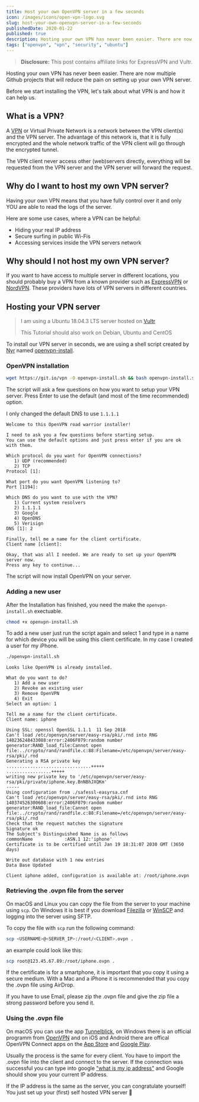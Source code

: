 ```yaml
---
title: Host your own OpenVPN server in a few seconds
icon: /images/icons/open-vpn-logo.svg
slug: host-your-own-openvpn-server-in-a-few-seconds
publishedDate: 2020-01-22
published: true
description: Hosting your own VPN has never been easier. There are now multiple Github projects that will reduce the pain on setting up your own VPN server.
tags: ["openvpn", "vpn", "security", "ubuntu"]
---
```


> **Disclosure:** This post contains affiliate links for ExpressVPN and Vultr.

Hosting your own VPN has never been easier. There are now multiple Github projects that will reduce the pain on setting up your own VPN server.

Before we start installing the VPN, let's talk about what VPN is and how it can help us.

## What is a VPN?

A [VPN](https://en.wikipedia.org/wiki/Virtual_private_network) or Virtual Private Network is a network between the VPN client(s) and the VPN server. The advantage
of this network is, that it is fully encrypted and the whole network traffic of the VPN client will go through the encrypted tunnel.

The VPN client never access other (web)servers directly, everything will be requested from the VPN server and the VPN server will
forward the request.

## Why do I want to host my own VPN server?

Having your own VPN means that you have fully control over it and only YOU are able to
read the logs of the server.

Here are some use cases, where a VPN can be helpful:

- Hiding your real IP address
- Secure surfing in public Wi-Fis
- Accessing services inside the VPN servers network

## Why should I not host my own VPN server?

If you want to have access to multiple server in different locations, you should probably buy a VPN
from a known provider such as [ExpressVPN](https://s.phiilu.com/expressvpn) or [NordVPN](https://nordvpn.com/). These providers have lots of VPN servers
in different countries.

## Hosting your VPN server

> I am using a Ubuntu 18.04.3 LTS server hosted on [Vultr](https://www.vultr.com/?ref=8372363-6G)
>
> This Tutorial should also work on Debian, Ubuntu and CentOS

To install our VPN server in seconds, we are using a shell script created by [Nyr](https://github.com/Nyr) named [openvpn-install](https://github.com/Nyr/openvpn-install).

### OpenVPN installation

```bash
wget https://git.io/vpn -O openvpn-install.sh && bash openvpn-install.sh
```

The script will ask a few questions on how you want to setup your VPN server.
Press Enter to use the default (and most of the time recommended) option.

I only changed the default DNS to use `1.1.1.1`

```
Welcome to this OpenVPN road warrior installer!

I need to ask you a few questions before starting setup.
You can use the default options and just press enter if you are ok with them.

Which protocol do you want for OpenVPN connections?
   1) UDP (recommended)
   2) TCP
Protocol [1]:

What port do you want OpenVPN listening to?
Port [1194]:

Which DNS do you want to use with the VPN?
   1) Current system resolvers
   2) 1.1.1.1
   3) Google
   4) OpenDNS
   5) Verisign
DNS [1]: 2

Finally, tell me a name for the client certificate.
Client name [client]:

Okay, that was all I needed. We are ready to set up your OpenVPN server now.
Press any key to continue...
```

The script will now install OpenVPN on your server.

### Adding a new user

After the Installation has finished, you need the make the `openvpn-install.sh` exectuable.

```bash
chmod +x openvpn-install.sh
```

To add a new user just run the script again and select 1 and type in a name for which device you will be using this client certificate.
In my case I created a user for my iPhone.

```bash
./openvpn-install.sh
```

```
Looks like OpenVPN is already installed.

What do you want to do?
   1) Add a new user
   2) Revoke an existing user
   3) Remove OpenVPN
   4) Exit
Select an option: 1

Tell me a name for the client certificate.
Client name: iphone

Using SSL: openssl OpenSSL 1.1.1  11 Sep 2018
Can't load /etc/openvpn/server/easy-rsa/pki/.rnd into RNG
140236248433088:error:2406F079:random number generator:RAND_load_file:Cannot open file:../crypto/rand/randfile.c:88:Filename=/etc/openvpn/server/easy-rsa/pki/.rnd
Generating a RSA private key
................................+++++
.................+++++
writing new private key to '/etc/openvpn/server/easy-rsa/pki/private/iphone.key.BnNBhJXQKm'
-----
Using configuration from ./safessl-easyrsa.cnf
Can't load /etc/openvpn/server/easy-rsa/pki/.rnd into RNG
140374526300608:error:2406F079:random number generator:RAND_load_file:Cannot open file:../crypto/rand/randfile.c:88:Filename=/etc/openvpn/server/easy-rsa/pki/.rnd
Check that the request matches the signature
Signature ok
The Subject's Distinguished Name is as follows
commonName            :ASN.1 12:'iphone'
Certificate is to be certified until Jan 19 18:31:07 2030 GMT (3650 days)

Write out database with 1 new entries
Data Base Updated

Client iphone added, configuration is available at: /root/iphone.ovpn
```

### Retrieving the .ovpn file from the server

On macOS and Linux you can copy the file from the server to your machine using `scp`. On Windows it is best if you download [Filezilla](https://filezilla-project.org/) or
[WinSCP](https://winscp.net/eng/download.php) and logging into the server using SFTP.

To copy the file with `scp` run the following command:

```bash
scp <USERNAME>@<SERVER_IP>:/root/<CLIENT>.ovpn .
```

an example could look like this:

```bash
scp root@123.45.67.89:/root/iphone.ovpn .
```

If the certificate is for a smartphone, it is important that you copy it using a secure medium. With a Mac and a iPhone it is recommended that
you copy the .ovpn file using AirDrop.

If you have to use Email, please zip the .ovpn file and give the zip file a strong password before you send it.

### Using the .ovpn file

On macOS you can use the app [Tunnelblick](https://tunnelblick.net/), on Windows there is an official programm from [OpenVPN](https://openvpn.net/community-downloads/) and on iOS and Android there are offical OpenVPN Connect apps on the [App Store](https://apps.apple.com/app/openvpn-connect/id590379981) and [Google Play](https://play.google.com/store/apps/details?id=net.openvpn.openvpn).

Usually the process is the same for every client. You have to import the .ovpn file into the client and connect to the
server. If the connection was successful you can type into google ["what is my ip address"](https://www.google.com/search?q=what+is+my+ip+address) and Google should show you your
current IP address.

If the IP address is the same as the server, you can congratulate yourself! You just set up your (first) self hosted VPN server 🎉
